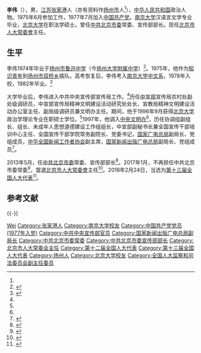 {{Otheruses|other=名为李伟的其他人物|李伟}}
'''李伟'''（{{bd|1958年|1月||catIdx=}}），男，[[江苏|江苏]][[张家港|张家港]]人（亦有资料作[[扬州市|扬州市]]人<ref name="finance.huanqiu" />），[[中华人民共和国|中华人民共和国]]政治人物。1975年6月参加工作，1977年7月加入[[中国共产党|中国共产党]]。[[南京大学|南京大学]]汉语言文学专业毕业，[[北京大学|北京大学]]在职法学硕士。曾任[[中共北京市委|中共北京市委]]常委、宣传部部长。现任[[北京市人大常委會|北京市人大常委會]]主任。

== 生平 ==
李伟1974年毕业于[[扬州市鲁迅中学|扬州市鲁迅中学]]（今[[扬州大学附属中学|扬州大学附属中学]]）<ref>{{Cite web |title=李伟，1974届校友 |url=http://www.ydfz.net/Item/141511.aspx |accessdate=2020-07-13 |date=2012-01-19 |publisher=扬州大学附属中学 |archive-date=2021-01-02 |archive-url=https://web.archive.org/web/20210102144544/http://www.ydfz.net/Item/141511.aspx |dead-url=no }}</ref>。1975年，他作为[[知识青年|知识青年]]到[[扬州市|扬州市]][[双桥乡_(扬州市)|双桥乡]]插队。高考恢复后，李伟考入[[南京大学中文系|南京大学中文系]]，1978年入校，1982年毕业。<ref name="finance.huanqiu">{{Cite news |url=https://finance.huanqiu.com/article/9CaKrnJZUyq |title=李伟任北京市人大常委会主任(图/简历) |date=2017-01-20 |work=中国经济网 |via=环球网 |accessdate=2020-07-13 |archive-date=2021-01-02 |archive-url=https://web.archive.org/web/20210102144549/https://finance.huanqiu.com/article/9CaKrnJZUyq |dead-url=no }}</ref>

大学毕业后，李伟进入中共中央宣传部宣传局工作。<ref name="finance.huanqiu" />历任[[中共中央宣传部|中宣部]]宣传局农村处副处级调研员，中宣部宣传局精神文明建设活动研究处处长、宣教局精神文明建设活动办公室主任、副局级调研员兼文明办主任。期间，他于1996年9月获得[[北京大学|北京大学]]政治学理论专业在职硕士学位。<ref name="finance.huanqiu" />1997年，他调入[[中央文明办|中央文明办]]<ref name="finance.huanqiu" />，历任协调组副组长、组长、未成年人思想道德建设工作组组长，中宣部副秘书长兼全国宣传干部培训中心主任、全国宣传干部学院常务副院长、党委书记，[[国家广电总局|国家广电总局]]副局长、党组成员，[[中华全国新闻工作者协会|中华全国新闻工作者协会]]副主席，[[国家新闻出版广电总局|国家新闻出版广电总局]]副局长、党组成员<ref name="resume-renmin">{{cite news|title=李伟同志简历|url=http://cpc.people.com.cn/n/2013/0516/c123780-21508165.html|newspaper=人民网|accessdate=2015-03-22|archive-date=2020-12-06|archive-url=https://web.archive.org/web/20201206163943/http://cpc.people.com.cn/n/2013/0516/c123780-21508165.html|dead-url=no}}</ref>。

2013年5月，任[[中共北京市委|中共北京市委]]常委、宣传部部长<ref>{{cite news|title=李伟任北京市委常委、宣传部长|url=http://news.xinhuanet.com/renshi/2013-05/17/c_124726215.htm|accessdate=2013-05-17|newspaper=人民网|archive-date=2013-06-08|archive-url=https://web.archive.org/web/20130608061759/http://news.xinhuanet.com/renshi/2013-05/17/c_124726215.htm|dead-url=no}}</ref>。2017年1月，不再担任中共北京市委常委<ref>{{cite news|title=李伟不再担任北京市委常委，已任市人大常委会主任|url=http://www.thepaper.cn/newsDetail_forward_1607782|accessdate=2017-02-06|work=澎湃新闻|archive-date=2019-03-29|archive-url=https://web.archive.org/web/20190329225704/http://www.thepaper.cn/newsDetail_forward_1607782|dead-url=no}}</ref>，當選[[北京市人大常委會|北京市人大常委會]]主任<ref>{{Cite web |url=http://china.dwnews.com/news/2017-01-20/59795402.html |title=代市长三个月坐正 蔡奇任职北京市长 |access-date=2017-01-20 |archive-date=2017-02-01 |archive-url=https://web.archive.org/web/20170201234831/http://china.dwnews.com/news/2017-01-20/59795402.html |dead-url=no }}</ref>。2018年2月24日，当选为[[第十三届全国人大代表|第十三届全国人大代表]]<ref>{{Cite web|title=（受权发布）中华人民共和国第十三届全国人民代表大会代表名单-中新网|url=http://www.chinanews.com/gn/2018/02-25/8453959.shtml|accessdate=2021-02-13|work=中新网|archive-date=2018-02-27|archive-url=https://web.archive.org/web/20180227031724/http://www.chinanews.com/gn/2018/02-25/8453959.shtml|dead-url=no}}</ref>。

== 参考文献 ==
{{Reflist|35em}}

{{-}}
{{start box}}
{{s-par|prc-lpc}}
{{s-before|[[杜德印|杜德印]]}}
{{s-title|[[北京市人民代表大會常務委員會|北京市人民代表大會常務委員會]]主任|2017年1月－}}
{{s-inc}}
{{s-ppo|cpc}}
{{s-before|[[鲁炜|鲁　炜]]}}
{{s-title|[[中国共产党北京市委员会|中国共产党北京市委员会]]宣传部部长|2013年5月－2017年1月}}
{{s-after|[[杜飞进|杜飞进]]}}
{{end box}}

{{北京市领导人}}
{{中华人民共和国北京市正职领导人}}

{{Authority control}}

{{DEFAULTSORT:LI李}}
[[Category:李姓|Wei]]
[[Category:张家港人|Category:张家港人]]
[[Category:南京大学校友|Category:南京大学校友]]
[[Category:中国共产党党员_(1977年入党)|Category:中国共产党党员 (1977年入党)]]
[[Category:中共中央宣传部官员|Category:中共中央宣传部官员]]
[[Category:国家新闻出版广电总局副局长|Category:国家新闻出版广电总局副局长]]
[[Category:中共北京市委常委|Category:中共北京市委常委]]
[[Category:中共北京市委宣传部部长|Category:中共北京市委宣传部部长]]
[[Category:北京市人大常委会主任|Category:北京市人大常委会主任]]
[[Category:第十二届全国人大代表|Category:第十二届全国人大代表]]
[[Category:第十三届全国人大代表|Category:第十三届全国人大代表]]
[[Category:扬州人|Category:扬州人]]
[[Category:北京大学校友|Category:北京大学校友]]
[[Category:全国人大监察和司法委员会副主任委员|Category:全国人大监察和司法委员会副主任委员]]
